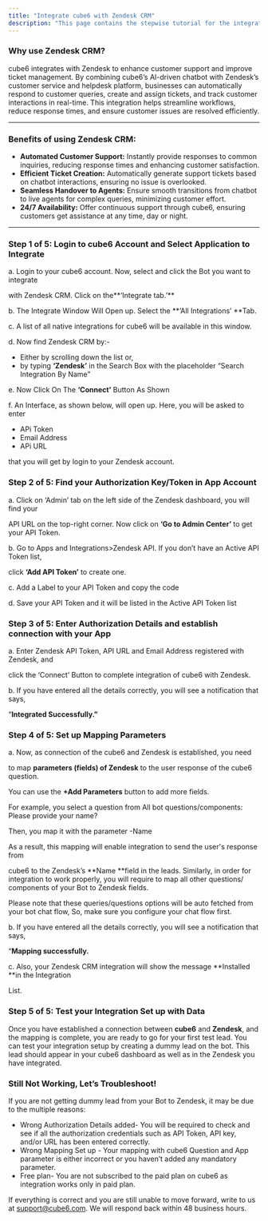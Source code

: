```yaml
---
title: "Integrate cube6 with Zendesk CRM"
description: "This page contains the stepwise tutorial for the integration with cube6"
---
```


### **Why use Zendesk CRM?**

cube6 integrates with Zendesk to enhance customer support and improve ticket management. By combining cube6’s AI-driven chatbot with Zendesk’s customer service and helpdesk platform, businesses can automatically respond to customer queries, create and assign tickets, and track customer interactions in real-time. This integration helps streamline workflows, reduce response times, and ensure customer issues are resolved efficiently.

---

### **Benefits of using Zendesk CRM:**

- **Automated Customer Support:** Instantly provide responses to common inquiries, reducing response times and enhancing customer satisfaction.
- **Efficient Ticket Creation:** Automatically generate support tickets based on chatbot interactions, ensuring no issue is overlooked.
- **Seamless Handover to Agents:** Ensure smooth transitions from chatbot to live agents for complex queries, minimizing customer effort.
- **24/7 Availability:** Offer continuous support through cube6, ensuring customers get assistance at any time, day or night.

---

### **Step 1 of 5: Login to cube6 Account and Select Application to Integrate**

a. Login to your cube6 account. Now, select and click the Bot you want to integrate

with Zendesk CRM. Click on the**‘Integrate tab.’** 

b. The Integrate Window Will Open up. Select the **‘All Integrations’ **Tab.

c. A list of all native integrations for cube6 will be available in this window.

d. Now find Zendesk CRM by:-

- Either by scrolling down the list or,
- by typing **‘Zendesk’** in the Search Box with the placeholder “Search Integration By Name”

e. Now Click On The **‘Connect’** Button As Shown

f. An Interface, as shown below, will open up. Here, you will be asked to enter

- APi Token
- Email Address
- APi URL

that you will get by login to your Zendesk account.

### **Step 2 of 5: Find your Authorization Key/Token in App Account**

a. Click on ‘Admin’  tab on the left side of the Zendesk dashboard, you will find your

API URL on the top-right corner. Now click on **‘Go to Admin Center’** to get your API Token.

b. Go to Apps and Integrations\>Zendesk API. If you don’t have an Active API Token list,

click **‘Add API Token’** to create one.

c. Add a Label to your API Token and copy the code

d. Save your API Token and it will be listed in the Active API Token list

### **Step 3 of 5: Enter Authorization Details and establish connection with your App**

a. Enter Zendesk API Token, API URL and Email Address registered with Zendesk, and

click the ‘Connect’ Button to complete integration of cube6 with Zendesk.

b. If you have entered all the details correctly, you will see a notification that says,

“**Integrated Successfully.”**

### **Step 4 of 5: Set up Mapping Parameters**

a. Now, as connection of the cube6 and Zendesk is established, you need

to map **parameters (fields) of Zendesk** to the user response of the cube6 question.

You can use the **\+Add Parameters** button to add more fields.

For example, you select a question from All bot questions/components: Please provide your name?

Then, you map it with the parameter -Name

As a result, this mapping will enable integration to send the user's response from

cube6 to the Zendesk’s **Name **field in the leads. Similarly, in order for integration to work properly, you will require to map all other questions/ components of your Bot to Zendesk fields.

Please note that these queries/questions options will be auto fetched from your bot chat flow, So, make sure you configure your chat flow first.

b. If you have entered all the details correctly, you will see a notification that says,

“**Mapping successfully.**

c. Also, your Zendesk CRM integration will show the message **Installed **in the Integration

List.

### **Step 5 of 5: Test your Integration Set up with Data**

Once you have established a connection between **cube6** and **Zendesk**, and the mapping is complete, you are ready to go for your first test lead. You can test your integration setup by creating a dummy lead on the bot. This lead should appear in your cube6 dashboard as well as in the Zendesk you have integrated.

### **Still Not Working, Let’s Troubleshoot\!**

If you are not getting dummy lead from your Bot to Zendesk, it may be due to the multiple reasons:

- Wrong Authorization Details added- You will be required to check and see if all the authorization credentials such as API Token, API key, and/or URL has been entered correctly.
- Wrong Mapping Set up - Your mapping with cube6 Question and App parameter is either incorrect or you haven’t added any mandatory parameter.
- Free plan- You are not subscribed to the paid plan on cube6 as integration works only in paid plan.

If everything is correct and you are still unable to move forward, write to us at [support@cube6.com](mailto:support@cube6.com). We will respond back within 48 business hours.